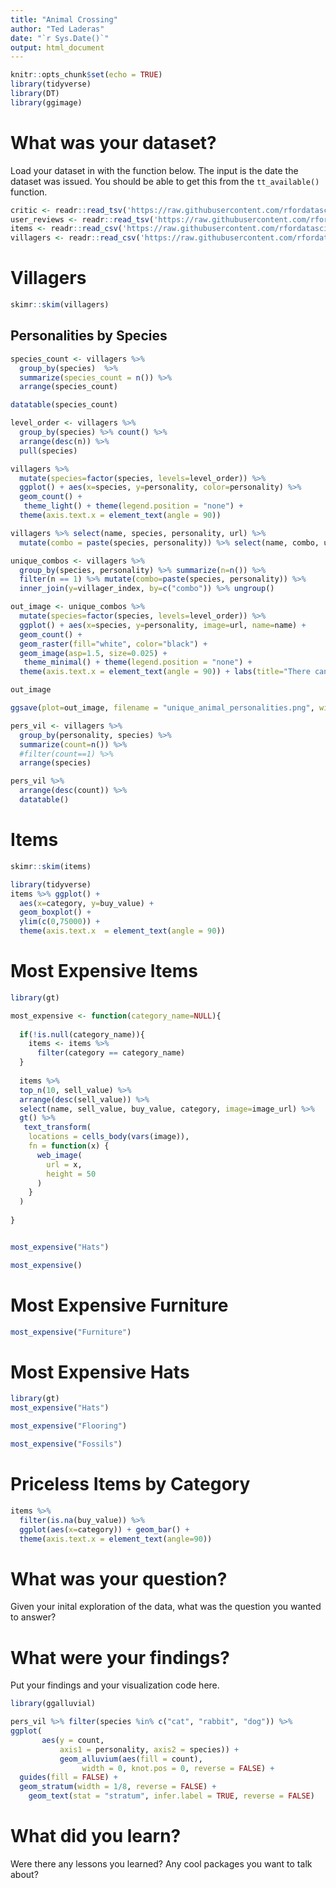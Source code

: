 ```yaml
---
title: "Animal Crossing"
author: "Ted Laderas"
date: "`r Sys.Date()`"
output: html_document
---
```


```r
knitr::opts_chunk$set(echo = TRUE)
library(tidyverse)
library(DT)
library(ggimage)
```


# What was your dataset?

Load your dataset in with the function below. The input is the date the dataset was issued. You should be able to get this from the `tt_available()` function.

```r
critic <- readr::read_tsv('https://raw.githubusercontent.com/rfordatascience/tidytuesday/master/data/2020/2020-05-05/critic.tsv')
user_reviews <- readr::read_tsv('https://raw.githubusercontent.com/rfordatascience/tidytuesday/master/data/2020/2020-05-05/user_reviews.tsv')
items <- readr::read_csv('https://raw.githubusercontent.com/rfordatascience/tidytuesday/master/data/2020/2020-05-05/items.csv')
villagers <- readr::read_csv('https://raw.githubusercontent.com/rfordatascience/tidytuesday/master/data/2020/2020-05-05/villagers.csv')

```

# Villagers

```r
skimr::skim(villagers)
```

## Personalities by Species

```r
species_count <- villagers %>%
  group_by(species)  %>%
  summarize(species_count = n()) %>%
  arrange(species_count)

datatable(species_count)

level_order <- villagers %>%
  group_by(species) %>% count() %>%
  arrange(desc(n)) %>%
  pull(species)

villagers %>%
  mutate(species=factor(species, levels=level_order)) %>%
  ggplot() + aes(x=species, y=personality, color=personality) %>%
  geom_count() + 
   theme_light() + theme(legend.position = "none") +
  theme(axis.text.x = element_text(angle = 90)) 
```


```r


villagers %>% select(name, species, personality, url) %>%
  mutate(combo = paste(species, personality)) %>% select(name, combo, url) -> villager_index

unique_combos <- villagers %>%
  group_by(species, personality) %>% summarize(n=n()) %>%
  filter(n == 1) %>% mutate(combo=paste(species, personality)) %>%
  inner_join(y=villager_index, by=c("combo")) %>% ungroup()

out_image <- unique_combos %>%
  mutate(species=factor(species, levels=level_order)) %>%
  ggplot() + aes(x=species, y=personality, image=url, name=name) +
  geom_count() +
  geom_raster(fill="white", color="black") +
  geom_image(asp=1.5, size=0.025) + 
   theme_minimal() + theme(legend.position = "none") +
  theme(axis.text.x = element_text(angle = 90)) + labs(title="There can be only one", subtitle = "Unique Personality/Species combos in Animal Crossing")

out_image

ggsave(plot=out_image, filename = "unique_animal_personalities.png", width=10, height = 5, dpi = 150)
```

```r
pers_vil <- villagers %>% 
  group_by(personality, species) %>%
  summarize(count=n()) %>%
  #filter(count==1) %>%
  arrange(species) 

pers_vil %>%
  arrange(desc(count)) %>%
  datatable()
```

# Items

```r
skimr::skim(items)
```

```r
library(tidyverse)
items %>% ggplot() +
  aes(x=category, y=buy_value) +
  geom_boxplot() +
  ylim(c(0,75000)) +
  theme(axis.text.x  = element_text(angle = 90))
```

# Most Expensive Items

```r
library(gt)

most_expensive <- function(category_name=NULL){
  
  if(!is.null(category_name)){
    items <- items %>%
      filter(category == category_name)
  }
  
  items %>% 
  top_n(10, sell_value) %>%
  arrange(desc(sell_value)) %>%
  select(name, sell_value, buy_value, category, image=image_url) %>%
  gt() %>%
   text_transform(
    locations = cells_body(vars(image)),
    fn = function(x) {
      web_image(
        url = x,
        height = 50
      )
    }
  )
  
}


most_expensive("Hats")
```



```r
most_expensive()
```

# Most Expensive Furniture

```r
most_expensive("Furniture")
```


# Most Expensive Hats

```r
library(gt)
most_expensive("Hats")
```

```r
most_expensive("Flooring")

```


```r
most_expensive("Fossils")
```

# Priceless Items by Category

```r
items %>%
  filter(is.na(buy_value)) %>%
  ggplot(aes(x=category)) + geom_bar() +
  theme(axis.text.x = element_text(angle=90))
```


# What was your question?

Given your inital exploration of the data, what was the question you wanted to answer?

# What were your findings?

Put your findings and your visualization code here.

```r
library(ggalluvial)

pers_vil %>% filter(species %in% c("cat", "rabbit", "dog")) %>%
ggplot(
       aes(y = count,
           axis1 = personality, axis2 = species)) +
           geom_alluvium(aes(fill = count),
                width = 0, knot.pos = 0, reverse = FALSE) +
  guides(fill = FALSE) +
  geom_stratum(width = 1/8, reverse = FALSE) +
    geom_text(stat = "stratum", infer.label = TRUE, reverse = FALSE) 
```

# What did you learn?

Were there any lessons you learned? Any cool packages you want to talk about?
